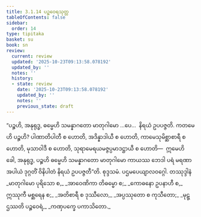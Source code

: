 ```yaml
---
title: 3.1.14 ပဉ္စဝေရသုတ္တ
tableOfContents: false
sidebar:
  order: 14
type: tipitaka
basket: su
book: sn
review:
  current: review
  updated: '2025-10-23T09:13:58.078192'
  updated_by: ''
  notes: ''
  history:
  - state: review
    date: '2025-10-23T09:13:58.078192'
    updated_by: ''
    notes: ''
    previous_state: draft
---
```



<ReviewStatus review={frontmatter.review} showDetails={true} />

<HypothesisAnnotation frontmatter={frontmatter} />

<DynamicBreadcrumb />

<Division number="293" book="sn" e="ch" v="18" p="323">

<Paragraph number="1267" book="sn">
“ပဉ္စဟိ, အနုရုဒ္ဓ, ဓမ္မေဟိ သမန္နာဂတော မာတုဂါမော …ပေ…  နိရယံ ဥပပဇ္ဇတိ. ကတမေဟိ ပဉ္စဟိ? ပါဏာတိပါတီ စ ဟောတိ, အဒိန္နာဒါယီ စ ဟောတိ, ကာမေသုမိစ္ဆာစာရီ စ ဟောတိ, မုသာဝါဒီ စ ဟောတိ, သုရာမေရယမဇ္ဇပ္ပမာဒဋ္ဌာယီ စ ဟောတိ—  ဣမေဟိ ခေါ, အနုရုဒ္ဓ, ပဉ္စဟိ ဓမ္မေဟိ သမန္နာဂတော မာတုဂါမော ကာယဿ ဘေဒါ ပရံ မရဏာ အပါယံ ဒုဂ္ဂတိံ ဝိနိပါတံ နိရယံ ဥပပဇ္ဇတီ”တိ.

</Paragraph>
</Division>

<Paragraph number="1268" type="center" book="sn">
စုဒ္ဒသမံ.



</Paragraph>

<Paragraph number="1269" type="center" book="sn">
ပဌမပေယျာလဝဂ္ဂေါ.



</Paragraph>

<Paragraph number="1270" type="center" book="sn">
တဿုဒ္ဒါနံ


</Paragraph>

<Paragraph number="1271" type="verses" book="sn">
_မာတုဂါမော ပုရိသော စ,_  
_အာဝေဏိကာ တိဓမ္မော စ;_  
_ကောဓနော ဥပနာဟီ စ,_  
ဣဿုကီ မစ္ဆရေန စ;_  
_အတိစာရီ စ ဒုဿီလော,_  
_အပ္ပဿုတော စ ကုသီတော;_  
_မုဋ္ဌဿတိ ပဉ္စဝေရံ,_  
_ကဏှပက္ခေ ပကာသိတော._
</Paragraph>